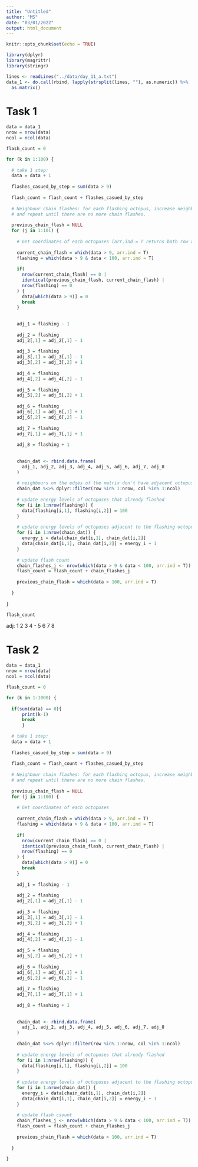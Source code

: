 ```yaml
---
title: "Untitled"
author: "MS"
date: "03/01/2022"
output: html_document
---
```


```r
knitr::opts_chunk$set(echo = TRUE)

library(dplyr)
library(magrittr)
library(stringr)

lines <- readLines("../data/day_11_a.txt")
data_1 <- do.call(rbind, lapply(strsplit(lines, ""), as.numeric)) %>% 
  as.matrix()
```

# Task 1

```r
data = data_1
nrow = nrow(data)
ncol = ncol(data)

flash_count = 0

for (k in 1:100) {
  
  # take 1 step: 
  data = data + 1
  
  flashes_casued_by_step = sum(data > 9)
  
  flash_count = flash_count + flashes_casued_by_step
  
  # Neighbour chain flashes: for each flashing octopus, increase neighbours by 1 
  # and repeat until there are no more chain flashes. 
  
  previous_chain_flash = NULL
  for (j in 1:101) {
    
    # Get coordinates of each octopuses (arr.ind = T returns both row and col)
    
    current_chain_flash = which(data > 9, arr.ind = T)
    flashing = which(data > 9 & data < 100, arr.ind = T)
    
    if(
      nrow(current_chain_flash) == 0 | 
      identical(previous_chain_flash, current_chain_flash) | 
      nrow(flashing) == 0
    ) {
      data[which(data > 9)] = 0 
      break
    }
    
    
    adj_1 = flashing - 1
    
    adj_2 = flashing
    adj_2[,1] = adj_2[,1] - 1
    
    adj_3 = flashing
    adj_3[,1] = adj_3[,1] - 1
    adj_3[,2] = adj_3[,2] + 1
    
    adj_4 = flashing
    adj_4[,2] = adj_4[,2] - 1
    
    adj_5 = flashing
    adj_5[,2] = adj_5[,2] + 1
    
    adj_6 = flashing
    adj_6[,1] = adj_6[,1] + 1
    adj_6[,2] = adj_6[,2] - 1
    
    adj_7 = flashing
    adj_7[,1] = adj_7[,1] + 1
    
    adj_8 = flashing + 1
    
    
    chain_dat <- rbind.data.frame(
      adj_1, adj_2, adj_3, adj_4, adj_5, adj_6, adj_7, adj_8
    )  
    
    # neighbours on the edges of the matrix don't have adjacent octopuses: 
    chain_dat %<>% dplyr::filter(row %in% 1:nrow, col %in% 1:ncol)
    
    # update energy levels of octopuses that already flashed
    for (i in 1:nrow(flashing)) {
      data[flashing[i,1], flashing[i,2]] = 100
    }
    
    # update energy levels of octopuses adjacent to the flashing octopuses
    for (i in 1:nrow(chain_dat)) {
      energy_i = data[chain_dat[i,1], chain_dat[i,2]]
      data[chain_dat[i,1], chain_dat[i,2]] = energy_i + 1
    }
    
    # update flash count 
    chain_flashes_j <- nrow(which(data > 9 & data < 100, arr.ind = T))
    flash_count = flash_count + chain_flashes_j
    
    previous_chain_flash = which(data > 100, arr.ind = T)
    
  }
  
}

flash_count
```

adj: 
1 2 3 
4 - 5
6 7 8 

# Task 2

```r
data = data_1
nrow = nrow(data)
ncol = ncol(data)

flash_count = 0

for (k in 1:1000) {
  
  if(sum(data) == 0){
      print(k-1)
      break
      }
  
  # take 1 step: 
  data = data + 1
  
  flashes_casued_by_step = sum(data > 9)
  
  flash_count = flash_count + flashes_casued_by_step
  
  # Neighbour chain flashes: for each flashing octopus, increase neighbours by 1 
  # and repeat until there are no more chain flashes. 
  
  previous_chain_flash = NULL
  for (j in 1:100) {
    
    # Get coordinates of each octopuses
    
    current_chain_flash = which(data > 9, arr.ind = T)
    flashing = which(data > 9 & data < 100, arr.ind = T)
    
    if(
      nrow(current_chain_flash) == 0 | 
      identical(previous_chain_flash, current_chain_flash) | 
      nrow(flashing) == 0
    ) {
      data[which(data > 9)] = 0 
      break
    }
    
    adj_1 = flashing - 1
    
    adj_2 = flashing
    adj_2[,1] = adj_2[,1] - 1
    
    adj_3 = flashing
    adj_3[,1] = adj_3[,1] - 1
    adj_3[,2] = adj_3[,2] + 1
    
    adj_4 = flashing
    adj_4[,2] = adj_4[,2] - 1
    
    adj_5 = flashing
    adj_5[,2] = adj_5[,2] + 1
    
    adj_6 = flashing
    adj_6[,1] = adj_6[,1] + 1
    adj_6[,2] = adj_6[,2] - 1
    
    adj_7 = flashing
    adj_7[,1] = adj_7[,1] + 1
    
    adj_8 = flashing + 1
    
    
    chain_dat <- rbind.data.frame(
      adj_1, adj_2, adj_3, adj_4, adj_5, adj_6, adj_7, adj_8
    )  
    
    chain_dat %<>% dplyr::filter(row %in% 1:nrow, col %in% 1:ncol)
    
    # update energy levels of octopuses that already flashed
    for (i in 1:nrow(flashing)) {
      data[flashing[i,1], flashing[i,2]] = 100
    }
    
    # update energy levels of octopuses adjacent to the flashing octopuses
    for (i in 1:nrow(chain_dat)) {
      energy_i = data[chain_dat[i,1], chain_dat[i,2]]
      data[chain_dat[i,1], chain_dat[i,2]] = energy_i + 1
    }
    
    # update flash csount 
    chain_flashes_j <- nrow(which(data > 9 & data < 100, arr.ind = T))
    flash_count = flash_count + chain_flashes_j
    
    previous_chain_flash = which(data > 100, arr.ind = T)
    
  }
  
}
```
